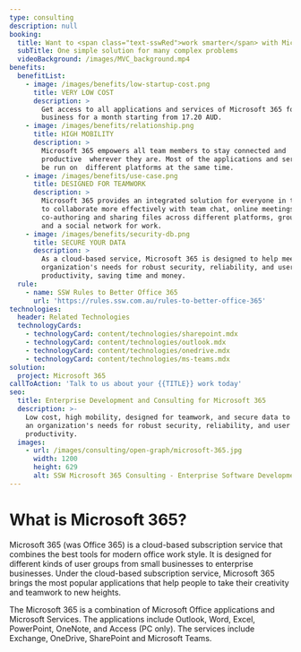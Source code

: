```yaml
---
type: consulting
description: null
booking:
  title: Want to <span class="text-sswRed">work smarter</span> with Microsoft 365?
  subTitle: One simple solution for many complex problems
  videoBackground: /images/MVC_background.mp4
benefits:
  benefitList:
    - image: /images/benefits/low-startup-cost.png
      title: VERY LOW COST
      description: >
        Get access to all applications and services of Microsoft 365 for 
        business for a month starting from 17.20 AUD.
    - image: /images/benefits/relationship.png
      title: HIGH MOBILITY
      description: >
        Microsoft 365 empowers all team members to stay connected and
        productive  wherever they are. Most of the applications and services can
        be run on  different platforms at the same time.
    - image: /images/benefits/use-case.png
      title: DESIGNED FOR TEAMWORK
      description: >
        Microsoft 365 provides an integrated solution for everyone in the  team
        to collaborate more effectively with team chat, online meetings, 
        co-authoring and sharing files across different platforms, group emails 
        and a social network for work.
    - image: /images/benefits/security-db.png
      title: SECURE YOUR DATA
      description: >
        As a cloud-based service, Microsoft 365 is designed to help meet the 
        organization's needs for robust security, reliability, and user 
        productivity, saving time and money.
  rule:
    - name: SSW Rules to Better Office 365
      url: 'https://rules.ssw.com.au/rules-to-better-office-365'
technologies:
  header: Related Technologies
  technologyCards:
    - technologyCard: content/technologies/sharepoint.mdx
    - technologyCard: content/technologies/outlook.mdx
    - technologyCard: content/technologies/onedrive.mdx
    - technologyCard: content/technologies/ms-teams.mdx
solution:
  project: Microsoft 365
callToAction: 'Talk to us about your {{TITLE}} work today'
seo:
  title: Enterprise Development and Consulting for Microsoft 365
  description: >-
    Low cost, high mobility, designed for teamwork, and secure data to help meet
    an organization's needs for robust security, reliability, and user
    productivity.
  images:
    - url: /images/consulting/open-graph/microsoft-365.jpg
      width: 1200
      height: 629
      alt: SSW Microsoft 365 Consulting - Enterprise Software Development
---
```


# What is **Microsoft 365**?

<VideoEmbed url="https://www.youtube.com/watch?v=vnKk99kj44A" />

Microsoft 365 (was Office 365) is a cloud-based subscription service that combines the best tools
for modern office work style. It is designed for different kinds of user groups
from small businesses to enterprise businesses. Under the cloud-based
subscription service, Microsoft 365 brings the most popular applications that help
people to take their creativity and teamwork to new heights.

The Microsoft 365 is a combination of Microsoft Office applications and Microsoft
Services. The applications include Outlook, Word, Excel, PowerPoint, OneNote,
and Access (PC only). The services include Exchange, OneDrive, SharePoint and
Microsoft Teams.
